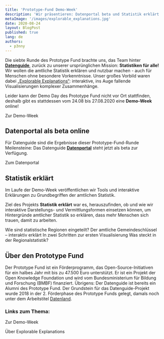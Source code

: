 ```yaml
---
title: 'Prototype-Fund Demo-Week'
description: 'Wir präsentieren: Datenportal beta und Statistik erklärt'
metaImage: '/images/explorable_explanations.jpg'
date: 2020-08-24
layout: BlogPost
published: true
lang: de
authors:
  - p3nny
---
```



Die siebte Runde des Prototype Fund brachte uns, das Team hinter **[Datenguide](https://datengui.de)**, zurück zu unserer ursprünglichen Mission: **Statistiken für alle!** Wir wollen die amtliche Statistik erklären und nutzbar machen - auch für Menschen ohne besondere Vorkenntnisse. Unser großes Vorbild waren dabei [„Explorable Explanations“](https://explorabl.es/): interaktive, ins Auge fallende Visualisierungen komplexer Zusammenhänge.

Leider kann der Demo Day des Prototype Fund nicht vor Ort stattfinden, deshalb gibt es stattdessen vom 24.08 bis 27.08.2020 eine **Demo-Week** online!

<ArrowLink href="https://prototypefund.de/demo-day/">Zur Demo-Week</ArrowLink>

## Datenportal als beta online

Für Datenguide sind die Ergebnisse dieser Prototype-Fund-Runde Meilensteine: Das Datenguide **[Datenportal](/statistiken)** steht jetzt als beta zur Verfügung.

<ArrowLink href="/statistiken">Zum Datenportal</ArrowLink>

## Statistik erklärt

Im Laufe der Demo-Week veröffentlichen wir Tools und interaktive Erklärungen zu Grundbegriffen der amtlichen Statistik.

Ziel des Projekts **Statistik erklärt** war es, herauszufinden, ob und wie wir interaktive Darstellungs- und Vermittlungsformen einsetzen können, um Hintergründe amtlicher Statistik so erklären, dass mehr Menschen sich trauen, damit zu arbeiten.

<ArrowLink href="/statistik-erklaert/nuts">
  Wie sind statistische Regionen eingeteilt?
</ArrowLink>
<ArrowLink href="/statistik-erklaert/ags">
  Der amtliche Gemeindeschlüssel – interaktiv erklärt
</ArrowLink>
<ArrowLink href="/statistik-erklaert/tables">
  In zwei Schritten zur ersten Visualisierung
</ArrowLink>
<ArrowLink href="/statistik-erklaert/dimensions">
  Was steckt in der Regionalstatistik?
</ArrowLink>

## Über den Prototype Fund

Der Prototype Fund ist ein Förderprogramm, das Open-Source-Initiativen für ein halbes Jahr mit bis zu 47.500 Euro unterstützt. Er ist ein Projekt der Open Knowledge Foundation und wird vom Bundesministerium für Bildung und Forschung (BMBF) finanziert. Übrigens: Der Datenguide ist bereits ein Alumni des Prototype Fund. Der Grundstein für das Datenguide-Projekt wurde 2018 in der 2. Förderphase des Prototype Funds gelegt, damals noch unter dem Arbeitstitel [Datenland](https://prototypefund.de/project/datenland/).

### Links zum Thema:

<ArrowLink href="https://prototypefund.de/demo-day/">Zur Demo-Week</ArrowLink>

<ArrowLink href="https://explorabl.es/">Über Explorable Explanations</ArrowLink>
